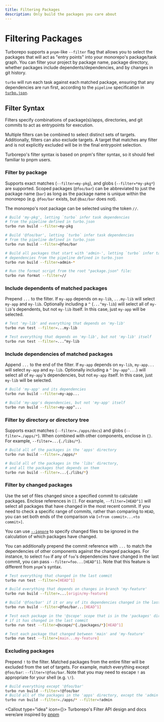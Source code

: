 ```yaml
---
title: Filtering Packages
description: Only build the packages you care about
---
```



# Filtering Packages

Turborepo supports a `pnpm`-like `--filter` flag that allows you to select the packages
that will act as "entry points" into your monorepo's package/task graph.
You can filter your project by package name, package directory, whether packages include dependents/dependencies, and by changes
in git history.

`turbo` will run each task against each matched package, ensuring that any dependencies
are run first, according to the `pipeline` specification in [`turbo.json`](/docs/reference/configuration#pipeline).

## Filter Syntax

Filters specify combinations of package(s)/apps, directories, and git commits to act as entrypoints
for execution.

Multiple filters can be combined to select distinct sets of targets. Additionally, filters
can also exclude targets. A target that matches any filter and is not explicitly excluded will
be in the final entrypoint selection.

Turborepo's filter syntax is based on pnpm's filter syntax, so it should feel familiar to pnpm users.

### Filter by package

Supports exact matches (`--filter=my-pkg`), and globs (`--filter=*my-pkg*`) are supported.
Scoped packages (`@foo/bar`) can be abbreviated to just the package name (`bar`) as long as the package name
is unique within the monorepo (e.g. `@foo/bar` exists, but `@baz/bar` does not).

The monorepo's root package can be selected using the token `//`.

```sh
# Build 'my-pkg', letting `turbo` infer task dependencies
# from the pipeline defined in turbo.json
turbo run build --filter=my-pkg

# Build '@foo/bar', letting `turbo` infer task dependencies
# from the pipeline defined in turbo.json
turbo run build --filter=@foo/bar

# Build all packages that start with 'admin-', letting `turbo` infer task
# dependencies from the pipeline defined in turbo.json
turbo run build --filter=admin-*

# Run the format script from the root "package.json" file:
turbo run format --filter=//
```

### Include dependents of matched packages

Prepend `...` to the filter. If `my-app` depends on `my-lib`, `...my-lib` will select `my-app` and `my-lib`.
Optionally including a `^` (`...^my-lib`) will select all of `my-lib`'s dependents, but not `my-lib` itself. In this case, just `my-app` will be
selected.

```sh
# Test 'my-lib' and everything that depends on 'my-lib'
turbo run test --filter=...my-lib

# Test everything that depends on 'my-lib', but not 'my-lib' itself
turbo run test --filter=...^my-lib
```

### Include dependencies of matched packages

Append `...` to the end of the filter. If `my-app` depends on `my-lib`, `my-app...` will select `my-app` and `my-lib`.
Optionally including a `^` (`my-app^...`) will select all of `my-app`'s dependencies, but not `my-app` itself. In this case, just `my-lib` will be selected.

```sh
# Build 'my-app' and its dependencies
turbo run build --filter=my-app...

# Build 'my-app's dependencies, but not 'my-app' itself
turbo run build --filter=my-app^...
```

### Filter by directory or directory tree

Supports exact matches (`--filter=./apps/docs`) and globs (`--filter=./apps/*`).
When combined with other components, enclose in `{}`. For example, `--filter=...{./libs/*}`.

```sh
# Build all of the packages in the 'apps' directory
turbo run build --filter=./apps/*

# Build all of the packages in the 'libs' directory,
# and all the packages that depends on them
turbo run build --filter=...{./libs/*}
```

### Filter by changed packages

Use the set of files changed since a specified commit to calculate packages. Enclose references in
`[]`. For example, `--filter=[HEAD^1]` will select all packages that have changed in the most recent
commit. If you need to check a specific range of commits, rather than comparing to `HEAD`, you can set
both ends of the comparison via `[<from commit>...<to commit>]`.

You can use [`--ignore`](/docs/reference/command-line-reference#--ignore) to specify changed files to be ignored in the calculation of which packages have changed.

You can additionally prepend the commit reference with `...` to match the dependencies of other components
against the changed packages. For instance, to select `foo` if any of `foo`'s dependencies have changed in the last commit,
you can pass `--filter=foo...[HEAD^1]`. Note that this feature is different from `pnpm`'s syntax.

```sh
# Test everything that changed in the last commit
turbo run test --filter=[HEAD^1]

# Build everything that depends on changes in branch 'my-feature'
turbo run build --filter=...[origin/my-feature]

# Build '@foo/bar' if it or any of its dependencies changed in the last commit
turbo run build --filter=@foo/bar...[HEAD^1]

# Test each package in the '@scope' scope that is in the 'packages' directory,
# if it has changed in the last commit
turbo run test --filter=@scope/*{./packages/*}[HEAD^1]

# Test each package that changed between 'main' and 'my-feature'
turbo run test --filter=[main...my-feature]
```

### Excluding packages

Prepend `!` to the filter. Matched packages from the entire filter will be excluded from the set of targets.
For example, match everything except `@foo/bar`: `--filter=!@foo/bar`. Note that you may need to escape `!` as appropriate for your shell (e.g. `\!`).

```sh
# Build everything except '@foo/bar'
turbo run build --filter=!@foo/bar
# Build all of the packages in the 'apps' directory, except the 'admin' package
turbo run build --filter=./apps/* --filter=!admin
```

<Callout type="idea" icon={<HeartIcon className="mt-1 h-5 w-5 text-gray-400" aria-hidden="true" />}>
Turborepo's Filter API design and docs were/are inspired by [pnpm](https://pnpm.io/filtering)
</Callout>
